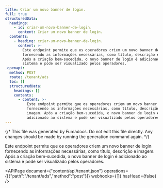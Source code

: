 ```yaml
---
title: Criar um novo banner de login.
full: true
structuredData:
  headings:
    - id: criar-um-novo-banner-de-login.
      content: Criar um novo banner de login.
  contents:
    - heading: criar-um-novo-banner-de-login.
      content: >-
        Este endpoint permite que os operadores criem um novo banner de login
        fornecendo as informações necessárias, como título, descrição e imagem.
        Após a criação bem-sucedida, o novo banner de login é adicionado ao
        sistema e pode ser visualizado pelos operadores.
_openapi:
  method: POST
  route: /tenant/ads
  toc: []
  structuredData:
    headings: []
    contents:
      - content: >-
          Este endpoint permite que os operadores criem um novo banner de login
          fornecendo as informações necessárias, como título, descrição e
          imagem. Após a criação bem-sucedida, o novo banner de login é
          adicionado ao sistema e pode ser visualizado pelos operadores.
---
```


{/* This file was generated by Fumadocs. Do not edit this file directly. Any changes should be made by running the generation command again. */}

Este endpoint permite que os operadores criem um novo banner de login fornecendo as informações necessárias, como título, descrição e imagem. Após a criação bem-sucedida, o novo banner de login é adicionado ao sistema e pode ser visualizado pelos operadores.

<APIPage document={"content/api/tenant.json"} operations={[{"path":"/tenant/ads","method":"post"}]} webhooks={[]} hasHead={false} />